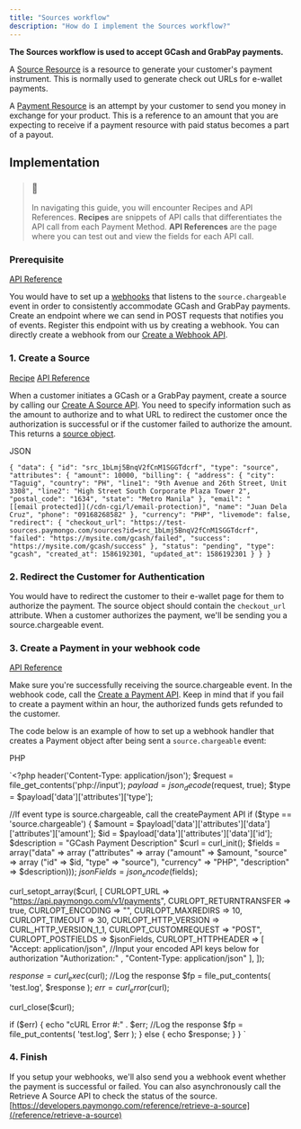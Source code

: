 ```yaml
---
title: "Sources workflow"
description: "How do I implement the Sources workflow?"
---
```


**The Sources workflow is used to accept GCash and GrabPay payments.**

A [Source Resource](/reference/the-sources-object) is a resource to generate your customer's payment instrument. This is normally used to generate check out URLs for e-wallet payments. 

A [Payment Resource](/reference/payment-source) is an attempt by your customer to send you money in exchange for your product. This is a reference to an amount that you are expecting to receive if a payment resource with paid status becomes a part of a payout.  
  
## Implementation

> ### 📘
> 
> In navigating this guide, you will encounter Recipes and API References. **Recipes** are snippets of API calls that differentiates the API call from each Payment Method. **API References** are the page where you can test out and view the fields for each API call.

###  Prerequisite

[API Reference](https://developers.paymongo.com/v2/reference/create-a-webhook) 

 You would have to set up a [webhooks](/docs/webhooks) that listens to the `source.chargeable` event in order to consistently accommodate GCash and GrabPay payments. Create an endpoint where we can send in POST requests that notifies you of events. Register this endpoint with us by creating a webhook. You can directly create a webhook from our [Create a Webhook API](/reference/create-a-webhook).

### 1\. Create a Source

[Recipe](https://developers.paymongo.com/v2/recipes/creating-a-source-recipe) [API Reference](https://developers.paymongo.com/v2/reference/create-a-source) 

 When a customer initiates a GCash or a GrabPay payment, create a source by calling our [Create A Source API](/reference/create-a-source). You need to specify information such as the amount to authorize and to what URL to redirect the customer once the authorization is successful or if the customer failed to authorize the amount. This returns a [source object](/reference/the-sources-object). 

JSON

`{
    "data": {
        "id": "src_1bLmj5BnqV2fCnM1SGGTdcrf",
        "type": "source",
        "attributes": {
            "amount": 10000,
            "billing": {
                "address": {
                    "city": "Taguig",
                    "country": "PH",
                    "line1": "9th Avenue and 26th Street, Unit 3308",
                    "line2": "High Street South Corporate Plaza Tower 2",
                    "postal_code": "1634",
                    "state": "Metro Manila"
                },
                "email": "[[email protected]](/cdn-cgi/l/email-protection)",
                "name": "Juan Dela Cruz",
                "phone": "09168268582"
            },
            "currency": "PHP",
            "livemode": false,
            "redirect": {
                "checkout_url": "https://test-sources.paymongo.com/sources?id=src_1bLmj5BnqV2fCnM1SGGTdcrf",
                "failed": "https://mysite.com/gcash/failed",
                "success": "https://mysite.com/gcash/success"
            },
            "status": "pending",
            "type": "gcash",
            "created_at": 1586192301,
            "updated_at": 1586192301
        }
    }
}
`

   
### 2\. Redirect the Customer for Authentication 

You would have to redirect the customer to their e-wallet page for them to authorize the payment. The source object should contain the `checkout_url` attribute. When a customer authorizes the payment, we'll be sending you a source.chargeable event. 

   
###  3\. Create a Payment in your webhook code 

[API Reference](https://developers.paymongo.com/v2/reference/create-a-payment) 

Make sure you're successfully receiving the source.chargeable event. In the webhook code, call the [Create a Payment API](/reference/create-a-payment). Keep in mind that if you fail to create a payment within an hour, the authorized funds gets refunded to the customer. 

The code below is an example of how to set up a webhook handler that creates a Payment object after being sent a `source.chargeable` event:

PHP

`<?php
header('Content-Type: application/json');
$request = file_get_contents('php://input');
$payload = json_decode($request, true);
$type = $payload['data']['attributes']['type'];

//If event type is source.chargeable, call the createPayment API
if ($type == 'source.chargeable') {
  $amount = $payload['data']['attributes']['data']['attributes']['amount'];
  $id = $payload['data']['attributes']['data']['id'];
  $description = "GCash Payment Description"
  $curl = curl_init();
  $fields = array("data" => array ("attributes" => array ("amount" => $amount, "source" => array ("id" => $id, "type" => "source"), "currency" => "PHP", "description" => $description)));
  $jsonFields = json_encode($fields);
	
  curl_setopt_array($curl, [
    CURLOPT_URL => "https://api.paymongo.com/v1/payments",
    CURLOPT_RETURNTRANSFER => true,
    CURLOPT_ENCODING => "",
    CURLOPT_MAXREDIRS => 10,
    CURLOPT_TIMEOUT => 30,
    CURLOPT_HTTP_VERSION => CURL_HTTP_VERSION_1_1,
    CURLOPT_CUSTOMREQUEST => "POST",
    CURLOPT_POSTFIELDS => $jsonFields,
    CURLOPT_HTTPHEADER => [
      "Accept: application/json",
      //Input your encoded API keys below for authorization
      "Authorization:" ,
      "Content-Type: application/json"
    ],
  ]);

  $response = curl_exec($curl);
  //Log the response
  $fp = file_put_contents( 'test.log', $response );
  $err = curl_error($curl);

  curl_close($curl);

  if ($err) {
    echo "cURL Error #:" . $err;
    //Log the response
    $fp = file_put_contents( 'test.log', $err );
  } else {
    echo $response;
  }
}
`

   
### 4\. Finish

 If you setup your webhooks, we'll also send you a webhook event whether the payment is successful or failed. You can also asynchronously call the Retrieve A Source API to check the status of the source. [https://developers.paymongo.com/reference/retrieve-a-source](/reference/retrieve-a-source)